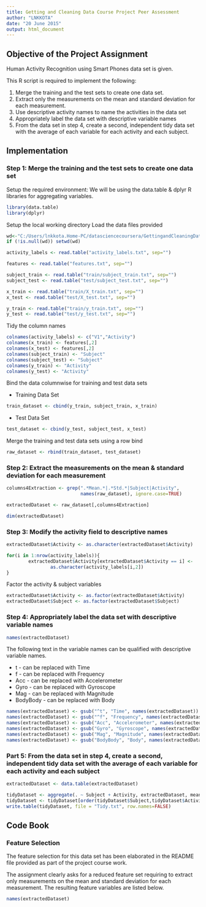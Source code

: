 ```yaml
---
title: Getting and Cleaning Data Course Project Peer Assessment
author: "LNKKOTA"
date: "20 June 2015"
output: html_document
---
```


## Objective of the Project Assignment

Human Activity Recognition using Smart Phones data set is given.

This R script is required to implement the following:

1. Merge the training and the test sets to create one data set.
2. Extract only the measurements on the mean and standard deviation for each measurement.
3. Use descriptive activity names to name the activities in the data set 
4. Appropriately label the data set with descriptive variable names 
5. From the data set in step 4, create a second, independent tidy data set with the average of each variable for each activity and each subject.

## Implementation

### Step 1: Merge the training and the test sets to create one data set

Setup the required environment:
        We will be using the data.table & dplyr R libraries for aggregating variables.


```r

library(data.table)
library(dplyr)

```

Setup the local working directory
Load the data files provided 

```r

wd<-"C:/Users/lnkkota.Home-PC/datasciencecoursera/GettingandCleaningData/UCI_HAR_Dataset"
if (!is.null(wd)) setwd(wd)

activity_labels <- read.table("activity_labels.txt", sep="")

features <- read.table("features.txt", sep="")

subject_train <- read.table("train/subject_train.txt", sep="")
subject_test <- read.table("test/subject_test.txt", sep="")

x_train <- read.table("train/X_train.txt", sep="")
x_test <- read.table("test/X_test.txt", sep="")

y_train <- read.table("train/y_train.txt", sep="")
y_test <- read.table("test/y_test.txt", sep="")


```

Tidy the column names

```r

colnames(activity_labels) <- c("V1","Activity")
colnames(x_train) <- features[,2]
colnames(x_test) <- features[,2]
colnames(subject_train) <- "Subject"
colnames(subject_test) <- "Subject"
colnames(y_train) <- "Activity"
colnames(y_test) <- "Activity"

```

Bind the data columnwise for training and test data sets

* Training Data Set

```r

train_dataset <- cbind(y_train, subject_train, x_train)

```

* Test Data Set

```r

test_dataset <- cbind(y_test, subject_test, x_test)

```

Merge the training and test data sets using a row bind

```r

raw_dataset <- rbind(train_dataset, test_dataset)

```

### Step 2: Extract the measurements on the mean & standard deviation for each measurement

```r

columns4Extraction <- grep(".*Mean.*|.*Std.*|Subject|Activity", 
                           names(raw_dataset), ignore.case=TRUE)

extractedDataset <- raw_dataset[,columns4Extraction]

dim(extractedDataset)

```

### Step 3: Modify the activity field to descriptive names

```r

extractedDataset$Activity <- as.character(extractedDataset$Activity)

for(i in 1:nrow(activity_labels)){
        extractedDataset$Activity[extractedDataset$Activity == i] <- 
                as.character(activity_labels[i,2])
}
```

Factor the activity & subject variables

```r

extractedDataset$Activity <- as.factor(extractedDataset$Activity)
extractedDataset$Subject <- as.factor(extractedDataset$Subject)

```

### Step 4: Appropriately label the data set with descriptive variable names

```r

names(extractedDataset)

```

The following text in the variable names can be qualified with descriptive variable names.

- t - can be replaced with Time
- f - can be replaced with Frequency
- Acc - can be replaced with Accelerometer
- Gyro - can be replaced with Gyroscope
- Mag - can be replaced with Magnitude
- BodyBody - can be replaced with Body

```r

names(extractedDataset) <- gsub("^t", "Time", names(extractedDataset))
names(extractedDataset) <- gsub("^f", "Frequency", names(extractedDataset))
names(extractedDataset) <- gsub("Acc", "Accelerometer", names(extractedDataset))
names(extractedDataset) <- gsub("Gyro", "Gyroscope", names(extractedDataset))
names(extractedDataset) <- gsub("Mag", "Magnitude", names(extractedDataset))
names(extractedDataset) <- gsub("BodyBody", "Body", names(extractedDataset))

```


### Part 5: From the data set in step 4, create a second, independent tidy data set with the average of each variable for each activity and each subject

```r

extractedDataset <- data.table(extractedDataset)

tidyDataset <- aggregate(. ~ Subject + Activity, extractedDataset, mean)
tidyDataset <- tidyDataset[order(tidyDataset$Subject,tidyDataset$Activity),]
write.table(tidyDataset, file = "Tidy.txt", row.names=FALSE)

```

## Code Book

### Feature Selection

The feature selection for this data set has been elaborated in the README file provided as part of the project course work. 

The assignment clearly asks for a reduced feature set requiring to extract only measurements on the mean and standard deviation for each measurement. The resulting feature variables are listed below.

```r

names(extractedDataset)

```

